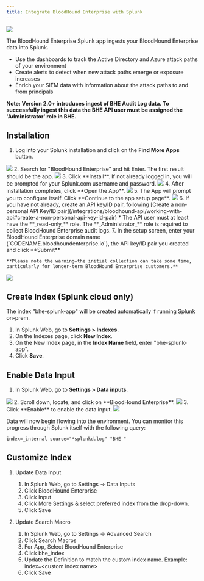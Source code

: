 ---
title: Integrate BloodHound Enterprise with Splunk
---

<img noZoom src="/assets/enterprise-edition-pill-tag.svg"/> 

The BloodHound Enterprise Splunk app ingests your BloodHound Enterprise data into Splunk.

* Use the dashboards to track the Active Directory and Azure attack paths of your environment
* Create alerts to detect when new attack paths emerge or exposure increases
* Enrich your SIEM data with information about the attack paths to and from principals

**Note: Version 2.0+ introduces ingest of BHE Audit Log data. To successfully ingest this data the BHE API user must be assigned the 'Administrator' role in BHE.**

## Installation

1.  Log into your Splunk installation and click on the **Find More Apps** button.
<Frame>
  <img src="/assets/image1-9.png"/>
</Frame>
2.  Search for "BloodHound Enterprise" and hit Enter. The first result should be the app.
<Frame>
  <img src="/assets/image1-10.png"/>
</Frame>
3.  Click **Install**. If not already logged in, you will be prompted for your Splunk.com username and password.
<Frame>
  <img src="/assets/image1-11.png"/>
</Frame>
4.  After installation completes, click **Open the App**.
<Frame>
  <img src="/assets/image1-12.png"/>
</Frame>
5.  The App will prompt you to configure itself. Click **Continue to the app setup page**.
<Frame>
  <img src="/assets/image1-13.png"/>
</Frame>
6.  If you have not already, create an API key/ID pair, following [Create a non-personal API Key/ID pair](/integrations/bloodhound-api/working-with-api#create-a-non-personal-api-key-id-pair)
    * The API user must at least have the **_read-only_** role. The **_Administrator_** role is required to collect BloodHound Enterprise audit logs.
7.  In the setup screen, enter your BloodHound Enterprise domain name (`CODENAME.bloodhoundenterprise.io`), the API key/ID pair you created and click **Submit**

    **Please note the warning—the initial collection can take some time, particularly for longer-term BloodHound Enterprise customers.**
<Frame>
  <img src="/assets/image1-14.png"/>
</Frame>

## Create Index (Splunk cloud only)

The index "bhe-splunk-app" will be created automatically if running Splunk on-prem.

1.  In Splunk Web, go to **Settings > Indexes**.
2.  On the Indexes page, click **New Index**.
3.  On the New Index page, in the **Index Name** field, enter "bhe-splunk-app".
4.  Click **Save**.

## Enable Data Input

1.  In Splunk Web, go to **Settings > Data inputs**.
<Frame>
  <img src="/assets/image1-15.png"/>
</Frame>
2.  Scroll down, locate, and click on **BloodHound Enterprise**.
<Frame>
  <img src="/assets/image1-16.png"/>
</Frame>
3.  Click **Enable** to enable the data input.
<Frame>
  <img src="/assets/image1-17.png"/>
</Frame>

Data will now begin flowing into the environment. You can monitor this progress through Splunk itself with the following query:

```
index=_internal source="*splunkd.log" "BHE "
```

## Customize Index

1.  Update Data Input
    1.  In Splunk Web, go to Settings -> Data Inputs
    2.  Click BloodHound Enterprise
    3.  Click Input
    4.  Click More Settings & select preferred index from the drop-down.
    5.  Click Save

2.  Update Search Macro
    1.  In Splunk Web, go to Settings -> Advanced Search
    2.  Click Search Macros
    3.  For App, Select BloodHound Enterprise
    4.  Click bhe_index
    5.  Update the Definition to match the custom index name.
        Example: index=&lt;custom index name&gt;
    6.  Click Save
